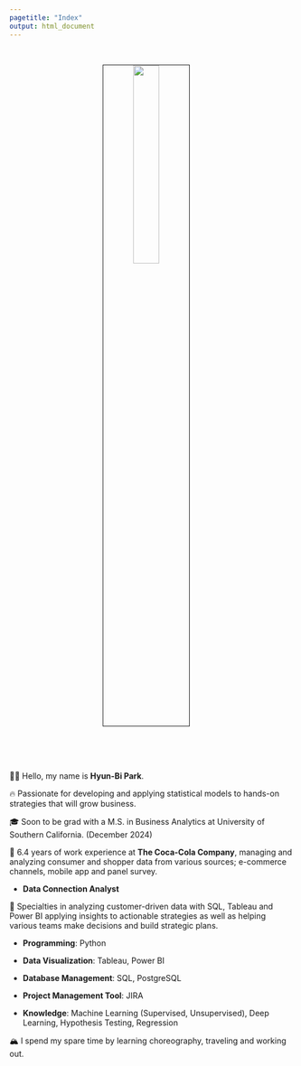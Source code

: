 ```yaml
---
pagetitle: "Index"
output: html_document
---
```


<link rel="stylesheet" href="styles.css" type="text/css">
<link rel="stylesheet" href="site_libs/academicons-1.9.1/css/academicons.min.css"/>

<br>

<p align="center">
<img src="images/profile_pic_marshall.jpg" style="width:30%; border:0.5px solid; margin-right: 20px" align="center">
</p>
<br>

<br><br>
👋🏽 Hello, my name is **Hyun-Bi Park**. 

🔥 Passionate for developing and applying statistical models to hands-on strategies that will grow business. 

🎓 Soon to be grad with a M.S. in Business Analytics at University of Southern California. (December 2024)

💼 6.4 years of work experience at **The Coca-Cola Company**, managing and analyzing consumer and shopper data from various sources; e-commerce channels, mobile app and panel survey.

+ **Data Connection Analyst**

💪 Specialties in analyzing customer-driven data with SQL, Tableau and Power BI applying insights to actionable strategies as well as helping various teams make decisions and build strategic plans. 

+ **Programming**: Python

+ **Data Visualization**: Tableau, Power BI

+ **Database Management**: SQL, PostgreSQL

+ **Project Management Tool**: JIRA

+ **Knowledge**: Machine Learning (Supervised, Unsupervised), Deep Learning, Hypothesis Testing, Regression

🏔 I spend my spare time by learning choreography, traveling and working out.